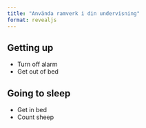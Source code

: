 ---
title: "Använda ramverk i din undervisning"
format: revealjs
---

## Getting up

- Turn off alarm
- Get out of bed

## Going to sleep

- Get in bed
- Count sheep